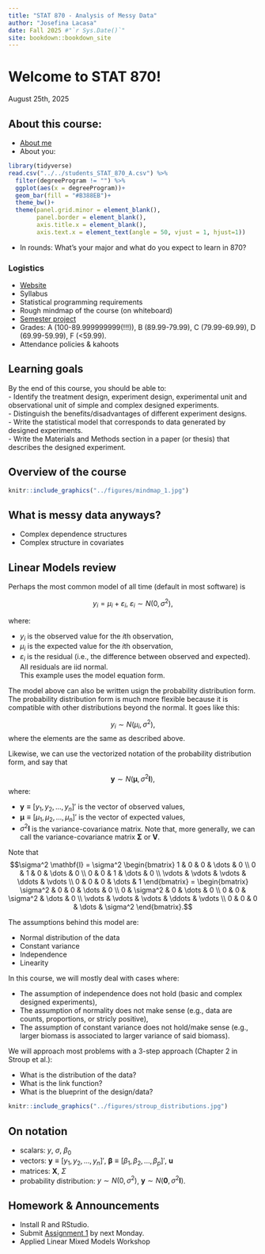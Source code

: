 ```yaml
--- 
title: "STAT 870 - Analysis of Messy Data"
author: "Josefina Lacasa"
date: Fall 2025 #"`r Sys.Date()`"
site: bookdown::bookdown_site
---
```


# Welcome to STAT 870!  
August 25th, 2025  

## About this course:  

- [About me](https://jlacasa.github.io/) 
- About you: 

```r
library(tidyverse)
read.csv("../../students_STAT_870_A.csv") %>%
  filter(degreeProgram != "") %>% 
  ggplot(aes(x = degreeProgram))+
  geom_bar(fill = "#B388EB")+
  theme_bw()+
  theme(panel.grid.minor = element_blank(),
        panel.border = element_blank(),
        axis.title.x = element_blank(),
        axis.text.x = element_text(angle = 50, vjust = 1, hjust=1))
```

- In rounds: What's your major and what do you expect to learn in 870?  

### Logistics  

- [Website](https://stat870.github.io/fall2025/)
- Syllabus 
- Statistical programming requirements  
- Rough mindmap of the course (on whiteboard)  
- [Semester project](https://stat870.github.io/fall2025/notes/semester-project.html)   
- Grades: A (100-89.999999999(!!!)), B (89.99-79.99), C (79.99-69.99), D (69.99-59.99), F (<59.99).
- Attendance policies & kahoots  

## Learning goals   

By the end of this course, you should be able to:  
- Identify the treatment design, experiment design, experimental unit and observational unit of simple and complex designed experiments.  
- Distinguish the benefits/disadvantages of different experiment designs.  
- Write the statistical model that corresponds to data generated by designed experiments.  
- Write the Materials and Methods section in a paper (or thesis) that describes the designed experiment.  

## Overview of the course 

```r
knitr::include_graphics("../figures/mindmap_1.jpg")
```

## What is messy data anyways?

- Complex dependence structures 
- Complex structure in covariates 

## Linear Models review 

Perhaps the most common model of all time (default in most software) is 

$$y_{i} = \mu_i + \varepsilon_i, \ \varepsilon_i \sim N(0, \sigma^2),$$

where: 

- $y_{i}$ is the observed value for the $i$th observation, 
- $\mu_i$ is the expected value for the $i$th observation, 
- $\varepsilon_i$ is the residual (i.e., the difference between observed and expected). All residuals are iid normal.  
This example uses the model equation form. 

The model above can also be written usign the probability distribution form. The probability distribution form is much more flexible because it is compatible with other distributions beyond the normal. It goes like this:

$$y_{i} \sim N(\mu_i, \sigma^2),$$
where the elements are the same as described above. 

Likewise, we can use the vectorized notation of the probability distribution form, and say that 

$$\mathbf{y} \sim N(\boldsymbol\mu, \sigma^2 \mathbf{I}),$$
where: 

- $\mathbf{y} \equiv [y_1, y_2, ..., y_n]'$ is the vector of observed values, 
- $\boldsymbol\mu \equiv [\mu_1, \mu_2, ..., \mu_n]'$ is the vector of expected values, 
- $\sigma^2 \mathbf{I}$ is the variance-covariance matrix. Note that, more generally, we can call the variance-covariance matrix $\boldsymbol{\Sigma}$ or $\mathbf{V}$. 


Note that
$$\sigma^2 \mathbf{I} = \sigma^2 \begin{bmatrix} 
1 & 0 & 0 & \dots & 0 \\
0 & 1 & 0 & \dots & 0 \\
0 & 0 & 1 & \dots & 0 \\
\vdots & \vdots & \vdots & \ddots & \vdots \\
0 & 0 & 0 & \dots & 1 \end{bmatrix}
= \begin{bmatrix} 
\sigma^2 & 0 & 0 & \dots & 0 \\
0 & \sigma^2 & 0 & \dots & 0 \\
0 & 0 & \sigma^2 & \dots & 0 \\
\vdots & \vdots & \vdots & \ddots & \vdots \\
0 & 0 & 0 & \dots & \sigma^2 \end{bmatrix}.$$

The assumptions behind this model are:

- Normal distribution of the data 
- Constant variance 
- Independence 
- Linearity 

In this course, we will mostly deal with cases where: 

- The assumption of independence does not hold (basic and complex designed experiments), 
- The assumption of normality does not make sense (e.g., data are counts, proportions, or stricly positive), 
- The assumption of constant variance does not hold/make sense (e.g., larger biomass is associated to larger variance of said biomass). 

We will approach most problems with a 3-step approach (Chapter 2 in Stroup et al.): 

- What is the distribution of the data? 
- What is the link function? 
- What is the blueprint of the design/data? 

```r
knitr::include_graphics("../figures/stroup_distributions.jpg")
```

## On notation  

- scalars: $y$, $\sigma$, $\beta_0$  
- vectors: $\mathbf{y} \equiv [y_1, y_2, ..., y_n]'$, $\boldsymbol{\beta} \equiv [\beta_1, \beta_2, ..., \beta_p]'$, $\boldsymbol{u}$  
- matrices: $\mathbf{X}$, $\Sigma$  
- probability distribution: $y \sim N(0, \sigma^2)$, $\mathbf{y} \sim N(\boldsymbol{0}, \sigma^2\mathbf{I})$.     

## Homework & Announcements  

- Install R and RStudio. 
- Submit [Assignment 1](https://stat870.github.io/fall2025/assignments/Assignment1_YourLastName.pdf) by next Monday. 
- Applied Linear Mixed Models Workshop 

